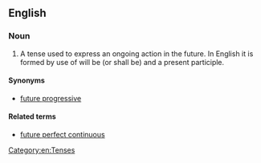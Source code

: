 ==English==

===Noun===
{{examples-right|Next year, I '''will be working''' in a different company.}}
{{en-noun|head=[[future]] [[continuous]]|es}}

# {{grammar}} A tense used to express an ongoing action in the future. In English it is formed by use of will be (or shall be) and a present participle.

====Synonyms====
* [[future progressive]]

====Related terms====
* [[future perfect continuous]]

[[Category:en:Tenses]]